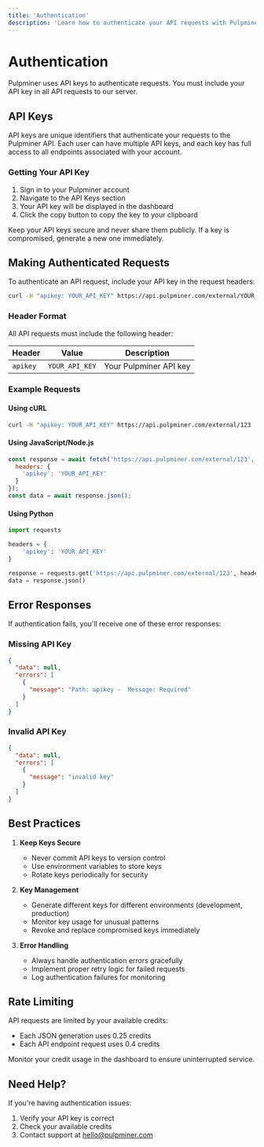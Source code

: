 ```yaml
---
title: 'Authentication'
description: 'Learn how to authenticate your API requests with Pulpminer'
---
```


# Authentication

Pulpminer uses API keys to authenticate requests. You must include your API key in all API requests to our server.

## API Keys

API keys are unique identifiers that authenticate your requests to the Pulpminer API. Each user can have multiple API keys, and each key has full access to all endpoints associated with your account.

### Getting Your API Key

1. Sign in to your Pulpminer account
2. Navigate to the API Keys section
3. Your API key will be displayed in the dashboard
4. Click the copy button to copy the key to your clipboard

<Warning>
Keep your API keys secure and never share them publicly. If a key is compromised, generate a new one immediately.
</Warning>

## Making Authenticated Requests

To authenticate an API request, include your API key in the request headers:

```bash
curl -H "apikey: YOUR_API_KEY" https://api.pulpminer.com/external/YOUR_API_ID
```

### Header Format

All API requests must include the following header:

| Header | Value | Description |
|--------|-------|-------------|
| `apikey` | `YOUR_API_KEY` | Your Pulpminer API key |

### Example Requests

#### Using cURL
```bash
curl -H "apikey: YOUR_API_KEY" https://api.pulpminer.com/external/123
```

#### Using JavaScript/Node.js
```javascript
const response = await fetch('https://api.pulpminer.com/external/123', {
  headers: {
    'apikey': 'YOUR_API_KEY'
  }
});
const data = await response.json();
```

#### Using Python
```python
import requests

headers = {
    'apikey': 'YOUR_API_KEY'
}

response = requests.get('https://api.pulpminer.com/external/123', headers=headers)
data = response.json()
```

## Error Responses

If authentication fails, you'll receive one of these error responses:

### Missing API Key
```json
{
  "data": null,
  "errors": [
    {
      "message": "Path: apikey -  Message: Required"
    }
  ]
}
```

### Invalid API Key
```json
{
  "data": null,
  "errors": [
    {
      "message": "invalid key"
    }
  ]
}
```

## Best Practices

1. **Keep Keys Secure**
   - Never commit API keys to version control
   - Use environment variables to store keys
   - Rotate keys periodically for security

2. **Key Management**
   - Generate different keys for different environments (development, production)
   - Monitor key usage for unusual patterns
   - Revoke and replace compromised keys immediately

3. **Error Handling**
   - Always handle authentication errors gracefully
   - Implement proper retry logic for failed requests
   - Log authentication failures for monitoring

## Rate Limiting

API requests are limited by your available credits:
- Each JSON generation uses 0.25 credits
- Each API endpoint request uses 0.4 credits

Monitor your credit usage in the dashboard to ensure uninterrupted service.

## Need Help?

If you're having authentication issues:
1. Verify your API key is correct
2. Check your available credits
3. Contact support at hello@pulpminer.com 